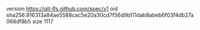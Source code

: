 version https://git-lfs.github.com/spec/v1
oid sha256:916313a84ae5588cac5e20a30cd7f56d9b111dab8abeb6f03f4db27a068df8b5
size 1117
